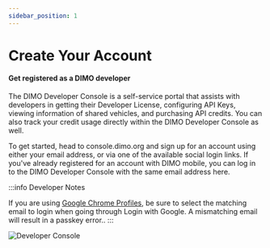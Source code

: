 ```yaml
---
sidebar_position: 1
---
```


# Create Your Account

<h4>Get registered as a DIMO developer</h4>

The DIMO Developer Console is a self-service portal that assists with developers
in getting their Developer License, configuring API Keys, viewing information of
shared vehicles, and purchasing API credits. You can also track your credit
usage directly within the DIMO Developer Console as well.

To get started, head to <span className="special-links"> console.dimo.org</span>
and sign up for an account using either your email address, or via one of the
available social login links. If you've already registered for an account with
DIMO mobile, you can log in to the DIMO Developer Console with the same email
address here.

:::info Developer Notes

If you are using
[Google Chrome Profiles](https://support.google.com/chrome/answer/2364824?hl=en&co=GENIE.Platform%3DDesktop),
be sure to select the matching email to login when going through Login with
Google. A mismatching email will result in a passkey error.. :::

![Developer Console](/img/DeveloperConsole.png)
